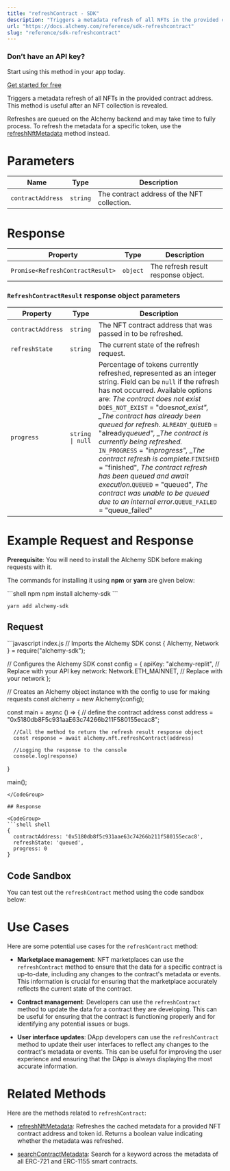 ```yaml
---
title: "refreshContract - SDK"
description: "Triggers a metadata refresh of all NFTs in the provided contract address. This method is useful after an NFT collection is revealed."
url: "https://docs.alchemy.com/reference/sdk-refreshcontract"
slug: "reference/sdk-refreshcontract"
---
```



### Don’t have an API key?

Start using this method in your app today.

[Get started for free](https://dashboard.alchemy.com/signup/?a=estimateGas)

Triggers a metadata refresh of all NFTs in the provided contract address. This method is useful after an NFT collection is revealed.

Refreshes are queued on the Alchemy backend and may take time to fully process. To refresh the metadata for a specific token, use the [refreshNftMetadata](/reference/sdk-refreshnftmetadata) method instead.

# Parameters

| Name              | Type     | Description                                 |
| ----------------- | -------- | ------------------------------------------- |
| `contractAddress` | `string` | The contract address of the NFT collection. |

# Response

| Property                         | Type     | Description                         |
| -------------------------------- | -------- | ----------------------------------- |
| `Promise<RefreshContractResult>` | `object` | The refresh result response object. |

### `RefreshContractResult` response object parameters

| Property          | Type             | Description                                                                                                                                                                                                                                                                                                                                                                                                                                                                                                                                                                                                                                      |
| ----------------- | ---------------- | ------------------------------------------------------------------------------------------------------------------------------------------------------------------------------------------------------------------------------------------------------------------------------------------------------------------------------------------------------------------------------------------------------------------------------------------------------------------------------------------------------------------------------------------------------------------------------------------------------------------------------------------------ |
| `contractAddress` | `string`         | The NFT contract address that was passed in to be refreshed.                                                                                                                                                                                                                                                                                                                                                                                                                                                                                                                                                                                     |
| `refreshState`    | `string`         | The current state of the refresh request.                                                                                                                                                                                                                                                                                                                                                                                                                                                                                                                                                                                                        |
| `progress`        | `string \| null` | Percentage of tokens currently refreshed, represented as an integer string. Field can be `null` if the refresh has not occurred. Available options are: *The contract does not exist* `DOES_NOT_EXIST` = "does*not\_exist", \_The contract has already been queued for refresh.* `ALREADY_QUEUED` = "already*queued", \_The contract is currently being refreshed.* `IN_PROGRESS` = "in*progress", \_The contract refresh is complete.*`FINISHED` = "finished", *The contract refresh has been queued and await execution.*`QUEUED` = "queued", *The contract was unable to be queued due to an internal error.*`QUEUE_FAILED` = "queue\_failed" |

# Example Request and Response

**Prerequisite**: You will need to install the Alchemy SDK before making requests with it.

The commands for installing it using **npm** or **yarn** are given below:

<CodeGroup>
  ```shell npm
  npm install alchemy-sdk
  ```

  ```shell yarn
  yarn add alchemy-sdk
  ```
</CodeGroup>

## Request

<CodeGroup>
  ```javascript index.js
  // Imports the Alchemy SDK
  const { Alchemy, Network } = require("alchemy-sdk");

  // Configures the Alchemy SDK
  const config = {
      apiKey: "alchemy-replit", // Replace with your API key
      network: Network.ETH_MAINNET, // Replace with your network
  };

  // Creates an Alchemy object instance with the config to use for making requests
  const alchemy = new Alchemy(config);

  const main = async () => {
      // define the contract address
      const address = "0x5180db8F5c931aaE63c74266b211F580155ecac8";

      //Call the method to return the refresh result response object
      const response = await alchemy.nft.refreshContract(address)

      //Logging the response to the console
      console.log(response)
  }

  main();
  ```
</CodeGroup>

## Response

<CodeGroup>
  ```shell shell
  {
    contractAddress: '0x5180db8f5c931aae63c74266b211f580155ecac8',
    refreshState: 'queued',
    progress: 0
  }
  ```
</CodeGroup>

## Code Sandbox

You can test out the `refreshContract` method using the code sandbox below:

# Use Cases

Here are some potential use cases for the `refreshContract` method:

* **Marketplace management**: NFT marketplaces can use the `refreshContract` method to ensure that the data for a specific contract is up-to-date, including any changes to the contract's metadata or events. This information is crucial for ensuring that the marketplace accurately reflects the current state of the contract.

* **Contract management**: Developers can use the `refreshContract` method to update the data for a contract they are developing. This can be useful for ensuring that the contract is functioning properly and for identifying any potential issues or bugs.

* **User interface updates**: DApp developers can use the `refreshContract` method to update their user interfaces to reflect any changes to the contract's metadata or events. This can be useful for improving the user experience and ensuring that the DApp is always displaying the most accurate information.

# Related Methods

Here are the methods related to `refreshContract`:

* [refreshNftMetadata](/reference/refreshnftmetadata-sdk): Refreshes the cached metadata for a provided NFT contract address and token id. Returns a boolean value indicating whether the metadata was refreshed.

* [searchContractMetadata](/reference/searchcontractmetadata-sdk): Search for a keyword across the metadata of all ERC-721 and ERC-1155 smart contracts.
